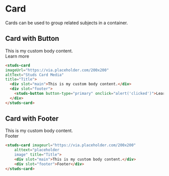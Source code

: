 # Card

Cards can be used to group related subjects in a container.

## Card with Button 

<studs-card imageUrl="https://via.placeholder.com/200x200" altText="Studs Card Media" title="Title">
  <div slot="main">This is my custom body content.</div>
  <div slot="footer"><studs-button button-type="primary" onclick="alert('clicked')">Learn more</studs-button></div>
</studs-card>

```html
<studs-card
imageUrl="https://via.placeholder.com/200x200"
altText="Studs Card Media"
title="Title">
  <div slot="main">This is my custom body content.</div>
  <div slot="footer">
    <studs-button button-type="primary" onclick="alert('clicked')">Learn more</studs-button>
  </div>
</studs-card>
```

## Card with Footer

<studs-card imageurl="https://via.placeholder.com/200x200" alttext="placeholder image" title="Title">
    <div slot="main">This is my custom body content.</div>
    <div slot="footer">Footer</div>
  </studs-card>

```html
<studs-card imageurl="https://via.placeholder.com/200x200" 
    alttext="placeholder 
    image" title="Title">
    <div slot="main">This is my custom body content.</div>
    <div slot="footer">Footer</div>
</studs-card>
```

